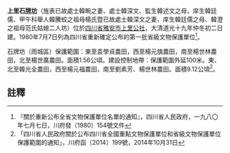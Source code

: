 {{msg:四川省文物保護單位
|名稱 = 上里石[[牌坊|牌坊]]
|編號 = 126
|圖片 = 
|級別 = S1
|分類 = 
|時代 = [[清代|清代]]
|地点 = [[四川省|四川省]][[雅安市|雅安市]][[上里公社|上里公社]]
|坐標 =
|登錄 = 1980年7月7日
}}
'''上里石[[牌坊|牌坊]]'''（旌表已故處士韓畹之妻、處士韓深文、監生韓述文之母，庠生韓廷儒、甲午科舉人韓騰蛟之祖母楊氏暨已故處士韓深文之妻，庠生韓廷儒之母、韓澄之祖母范氏姑媳二人坊）位於[[四川省|四川省]][[雅安市|雅安市]][[上里公社|上里公社]]，大清道光十九年仲冬初二日建。1980年7月7日列為四川省重新確定公布的第一批省級文物保護單位<ref>『關於重新公布全省文物保護單位名單的通知』，四川省人民政府，一九八〇年七月七日，川府發（1980）154號文件</ref>。

石牌坊（雨城區）保護範圍：東至袁學貞農田，西至楊元旗農田，南至楊世林農田，北至楊世廣農田。面積1.56公頃。建設控制地帶：保護範圍外延100米。東、北至韓光全農田，西至楊元福農田，南至劉素芳、楊世林農田。面積9.12公頃<ref>「四川省人民政府關於公布四川省全國重點文物保護單位和省級文物保護單位保護範圍的通知」，川府函〔2014〕199號，2014年10月31日</ref>。

==註釋==
{{reflist}}
{{文物保護單位小作品}}
{{雅安市境內的四川省文物保護單位}}
